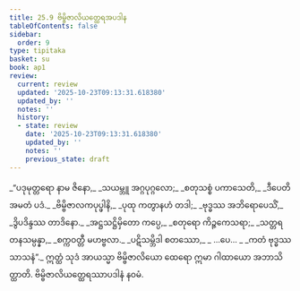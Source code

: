 ```yaml
---
title: 25.9 ဗိမ္ဗိဇာလိယတ္ထေရအပဒါန
tableOfContents: false
sidebar:
  order: 9
type: tipitaka
basket: su
book: ap1
review:
  current: review
  updated: '2025-10-23T09:13:31.618380'
  updated_by: ''
  notes: ''
  history:
  - state: review
    date: '2025-10-23T09:13:31.618380'
    updated_by: ''
    notes: ''
    previous_state: draft
---
```



<ReviewStatus review={frontmatter.review} showDetails={true} />

<HypothesisAnnotation frontmatter={frontmatter} />

<DynamicBreadcrumb />

<Division number="30" book="ap1" e="ch" v="20" p="253">

<Paragraph number="3079" type="verses" book="ap1">
_“ပဒုမုတ္တရော နာမ ဇိနော,_  
_သယမ္ဘူ အဂ္ဂပုဂ္ဂလော;_  
_စတုသစ္စံ ပကာသေတိ,_  
_ဒီပေတိ အမတံ ပဒံ._  

</Paragraph>

</Division>
<Division number="31" book="ap1" e="ch" v="20" p="253">

<Paragraph number="3080" type="verses" book="ap1">
_ဗိမ္ဗိဇာလကပုပ္ဖါနိ,_  
_ပုထု ကတွာနဟံ တဒါ;_  
_ဗုဒ္ဓဿ အဘိရောပေသိံ,_  
_ဒွိပဒိန္ဒဿ တာဒိနော._  

</Paragraph>

</Division>
<Division number="32" book="ap1" e="ch" v="20" p="253">

<Paragraph number="3081" type="verses" book="ap1">
_အဋ္ဌသဋ္ဌိမှိတော ကပ္ပေ,_  
_စတုရော ကိဉ္ဇကေသရာ;_  
_သတ္တရတနသမ္ပန္နာ,_  
_စက္ကဝတ္တီ မဟဗ္ဗလာ._  

</Paragraph>

</Division>
<Division number="33" book="ap1" e="ch" v="20" p="254">

<Paragraph number="3082" type="verses" book="ap1">
_ပဋိသမ္ဘိဒါ စတဿော,_  
_ …ပေ… _  
_ကတံ ဗုဒ္ဓဿ သာသနံ”._  

</Paragraph>

<Paragraph number="3083" book="ap1">
ဣတ္ထံ သုဒံ အာယသ္မာ ဗိမ္ဗိဇာလိယော ထေရော ဣမာ ဂါထာယော အဘာသိတ္ထာတိ.

</Paragraph>
</Division>

<Paragraph number="3084" type="center" book="ap1">
ဗိမ္ဗိဇာလိယတ္ထေရဿာပဒါနံ နဝမံ.
</Paragraph>